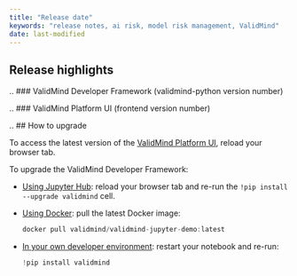 ```yaml
---
title: "Release date"
keywords: "release notes, ai risk, model risk management, ValidMind"
date: last-modified
---
```


## Release highlights

..
### ValidMind Developer Framework (validmind-python version number)

..
### ValidMind Platform UI (frontend version number)

..
## How to upgrade

To access the latest version of the [ValidMind Platform UI](http://app.prod.validmind.ai/), reload your browser tab.

To upgrade the ValidMind Developer Framework:

- [Using Jupyter Hub](../../guide/try-developer-framework-with-jupyterhub.qmd): reload your browser tab and re-run the `!pip install --upgrade validmind` cell.

- [Using Docker](../../guide/try-developer-framework-with-docker.qmd): pull the latest Docker image:
    
    ```jsx
    docker pull validmind/validmind-jupyter-demo:latest
    
    ```
    
- [In your own developer environment](../../guide/install-and-initialize-developer-framework.qmd): restart your notebook and re-run:
    
    ```python
    !pip install validmind
    ```